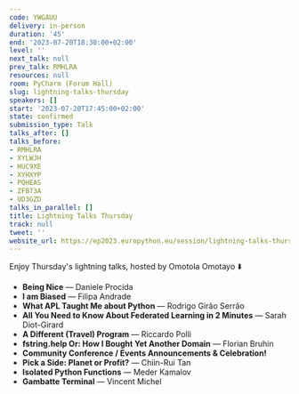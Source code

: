 ```yaml
---
code: YWGAUU
delivery: in-person
duration: '45'
end: '2023-07-20T18:30:00+02:00'
level: ''
next_talk: null
prev_talk: RMHLRA
resources: null
room: PyCharm (Forum Hall)
slug: lightning-talks-thursday
speakers: []
start: '2023-07-20T17:45:00+02:00'
state: confirmed
submission_type: Talk
talks_after: []
talks_before:
- RMHLRA
- XYLWJH
- HUC9XE
- XYHXYP
- PQHEAS
- ZFB73A
- UD3GZD
talks_in_parallel: []
title: Lightning Talks Thursday
track: null
tweet: ''
website_url: https://ep2023.europython.eu/session/lightning-talks-thursday
---
```


Enjoy Thursday's lightning talks, hosted by Omotola Omotayo ⬇️
  
  - **Being Nice** — Daniele Procida 
  - **I am Biased** —  Filipa Andrade 
  - **What APL Taught Me about Python** — Rodrigo Girão Serrão 
  - **All You Need to Know About Federated Learning in 2 Minutes** — Sarah Diot-Girard 
  - **A Different (Travel) Program** — Riccardo Polli
  - **fstring.help Or: How I Bought Yet Another Domain** — Florian Bruhin 
  - **Community Conference / Events Announcements & Celebration!** 
  - **Pick a Side: Planet or Profit?** — Chiin-Rui Tan
  - **Isolated Python Functions** — Meder Kamalov  
  - **Gambatte Terminal** — Vincent Michel